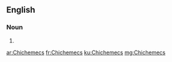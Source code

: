 ==English==

===Noun===
{{head|en|noun plural form}}

# {{plural of|Chichemec|lang=en}}

[[ar:Chichemecs]]
[[fr:Chichemecs]]
[[ku:Chichemecs]]
[[mg:Chichemecs]]
